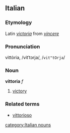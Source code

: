 ==Italian==
===Etymology===
Latin ''[[victoria]]'' from ''[[vincere]]''
===Pronunciation===
vittòria, /vitˈtɔrja/, /<tt>vit"tOrja</tt>/
===Noun===
'''vittoria''' ''f''

# [[victory]]

===Related terms===
*[[vittorioso]]
[[category:Italian nouns]]
